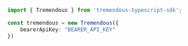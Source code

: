```typescript index.ts
import { Tremendous } from 'tremendous-typescript-sdk';

const tremendous = new Tremendous({
    bearerApiKey: "BEARER_API_KEY"
})
```